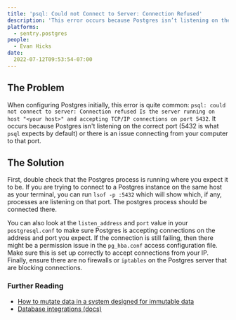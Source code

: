 ```yaml
---
title: 'psql: Could not Connect to Server: Connection Refused'
description: 'This error occurs because Postgres isn’t listening on the correct port, or there is an issue connecting from your computer to that port.'
platforms:
  - sentry.postgres
people:
  - Evan Hicks
date:
  2022-07-12T09:53:54-07:00
---
```


## The Problem

When configuring Postgres initially, this error is quite common: `psql: could not connect to server: Connection refused Is the server running on host "<your host>" and accepting TCP/IP connections on port 5432`. It occurs because Postgres isn't listening on the correct port (5432 is what `psql` expects by default) or there is an issue connecting from your computer to that port.

## The Solution

First, double check that the Postgres process is running where you expect it to be. If you are trying to connect to a Postgres instance on the same host as your terminal, you can run `lsof -p :5432` which will show which, if any, processes are listening on that port. The postgres process should be connected there.

You can also look at the `listen_address` and `port` value in your `postgresql.conf` to make sure Postgres is accepting connections on the address and port you expect. If the connection is still failing, then there might be a permission issue in the `pg_hba.conf` access configuration file. Make sure this is set up correctly to accept connections from your IP. Finally, ensure there are no firewalls or `iptables` on the Postgres server that are blocking connections.

### Further Reading

- [How to mutate data in a system designed for immutable data](https://blog.sentry.io/2019/10/25/how-to-mutate-data-in-a-system-designed-for-immutable-data)
- [Database integrations (docs)](https://docs.sentry.io/platforms/node/performance/database)

